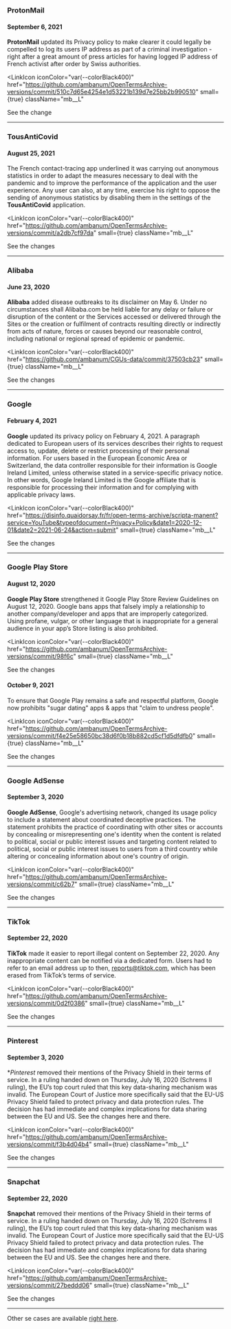 ### ProtonMail

#### September 6, 2021

**ProtonMail** updated its Privacy policy to make clearer it could legally be compelled to log its users IP address as part of a criminal investigation - right after a great amount of press articles for having logged IP address of French activist after order by Swiss authorities.

<LinkIcon
  iconColor="var(--colorBlack400)"
  href="https://github.com/ambanum/OpenTermsArchive-versions/commit/510c7d65e4254e1d53221b139d7e25bb2b990510"
  small={true}
  className="mb__L"
>
  <a target="_blank" rel="noopener">
    See the change
  </a>
</LinkIcon>

---

### TousAntiCovid

#### August 25, 2021

The French contact-tracing app underlined it was carrying out anonymous statistics in order to adapt the measures necessary to deal with the pandemic and to improve the performance of the application and the user experience. Any user can also, at any time, exercise his right to oppose the sending of anonymous statistics by disabling them in the settings of the **TousAntiCovid** application.

<LinkIcon
  iconColor="var(--colorBlack400)"
  href="https://github.com/ambanum/OpenTermsArchive-versions/commit/a2db7cf97da"
  small={true}
  className="mb__L"
>
  <a target="_blank" rel="noopener">
    See the changes
  </a>
</LinkIcon>

---

### Alibaba

#### June 23, 2020

**Alibaba** added disease outbreaks to its disclaimer on May 6. Under no circumstances shall Alibaba.com be held liable for any delay or failure or disruption of the content or the Services accessed or
delivered through the Sites or the creation or fulfilment of contracts resulting directly or indirectly from acts of nature, forces or causes beyond our reasonable control, including national or regional spread of epidemic or pandemic.

<LinkIcon
  iconColor="var(--colorBlack400)"
  href="https://github.com/ambanum/CGUs-data/commit/37503cb23"
  small={true}
  className="mb__L"
>
  <a target="_blank" rel="noopener">
    See the changes
  </a>
</LinkIcon>

---

### Google

#### February 4, 2021

**Google** updated its privacy policy on February 4, 2021. A paragraph dedicated to European users of its services describes their rights to request access to, update, delete or restrict processing of their personal information. For users based in the European Economic Area or Switzerland, the data controller responsible for their information is Google Ireland Limited, unless otherwise stated in a service-specific privacy notice. In other words, Google Ireland Limited is the Google affiliate that is responsible for processing their information and for complying with applicable privacy laws.

<LinkIcon
  iconColor="var(--colorBlack400)"
  href="https://disinfo.quaidorsay.fr/fr/open-terms-archive/scripta-manent?service=YouTube&typeofdocument=Privacy+Policy&date1=2020-12-01&date2=2021-06-24&action=submit"
  small={true}
  className="mb__L"
>
  <a target="_blank" rel="noopener">
    See the changes
  </a>
</LinkIcon>

---

### Google Play Store

#### August 12, 2020

**Google Play Store** strengthened it Google Play Store Review Guidelines on August 12, 2020. Google bans apps that falsely imply a relationship to another company/developer and apps that are improperly categorized. Using profane, vulgar, or other language that is inappropriate for a general audience in your app’s Store listing is also prohibited.

<LinkIcon
  iconColor="var(--colorBlack400)"
  href="https://github.com/ambanum/OpenTermsArchive-versions/commit/98f6c"
  small={true}
  className="mb__L"
>
  <a target="_blank" rel="noopener">
    See the changes
  </a>
</LinkIcon>

#### October 9, 2021

To ensure that Google Play remains a safe and respectful platform, Google now prohibits "sugar dating" apps & apps that "claim to undress people".

<LinkIcon
  iconColor="var(--colorBlack400)"
  href="https://github.com/ambanum/OpenTermsArchive-versions/commit/f4e25e58650bc38d6f0b18b882cd5cf1d5dfdfb0"
  small={true}
  className="mb__L"
>
  <a target="_blank" rel="noopener">
    See the changes
  </a>
</LinkIcon>

---

### Google AdSense

#### September 3, 2020

**Google AdSense**, Google's advertising network, changed its usage policy to include a statement about coordinated deceptive practices. The statement prohibits the practice of coordinating with other sites or accounts by concealing or misrepresenting one's identity when the content is related to political, social or public interest issues and targeting content related to political, social or public interest issues to users from a third country while altering or concealing information about one's country of origin.

<LinkIcon
  iconColor="var(--colorBlack400)"
  href="https://github.com/ambanum/OpenTermsArchive-versions/commit/c62b7"
  small={true}
  className="mb__L"
>
  <a target="_blank" rel="noopener">
    See the changes
  </a>
</LinkIcon>

---

### TikTok

#### September 22, 2020

**TikTok** made it easier to report illegal content on September 22, 2020. Any inappropriate content can be notified via a dedicated form. Users had to refer to an email address up to then, reports@tiktok.com, which has been erased from TikTok’s terms of service.

<LinkIcon
  iconColor="var(--colorBlack400)"
  href="https://github.com/ambanum/OpenTermsArchive-versions/commit/0d2f0386"
  small={true}
  className="mb__L"
>
  <a target="_blank" rel="noopener">
    See the changes
  </a>
</LinkIcon>

---

### Pinterest

#### September 3, 2020

\*_Pinterest_ removed their mentions of the Privacy Shield in their terms of service. In a ruling handed down on Thursday, July 16, 2020 (Schrems II ruling), the EU’s top court ruled that this key data-sharing mechanism was invalid. The European Court of Justice more specifically said that the EU-US Privacy Shield failed to protect privacy and data protection rules. The decision has had immediate and complex implications for data sharing between the EU and US. See the changes here and there.

<LinkIcon
  iconColor="var(--colorBlack400)"
  href="https://github.com/ambanum/OpenTermsArchive-versions/commit/f3b4d04b4"
  small={true}
  className="mb__L"
>
  <a target="_blank" rel="noopener">
    See the changes
  </a>
</LinkIcon>

---

### Snapchat

#### September 22, 2020

**Snapchat** removed their mentions of the Privacy Shield in their terms of service. In a ruling handed down on Thursday, July 16, 2020 (Schrems II ruling), the EU’s top court ruled that this key data-sharing mechanism was invalid. The European Court of Justice more specifically said that the EU-US Privacy Shield failed to protect privacy and data protection rules. The decision has had immediate and complex implications for data sharing between the EU and US. See the changes here and there.

<LinkIcon
  iconColor="var(--colorBlack400)"
  href="https://github.com/ambanum/OpenTermsArchive-versions/commit/27beddd06"
  small={true}
  className="mb__L"
>
  <a target="_blank" rel="noopener">
    See the changes
  </a>
</LinkIcon>

---

Other se cases are available <a href="https://github.com/ambanum/OpenTermsArchive/wiki/Études-de-cas" target="_blank" rel="noopener">right here</a>.
